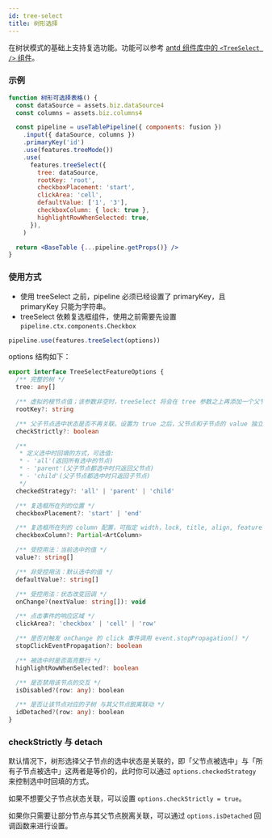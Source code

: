 ```yaml
---
id: tree-select
title: 树形选择
---
```


在树状模式的基础上支持复选功能。功能可以参考 [antd 组件库中的 `<TreeSelect />` 组件](https://ant-design.gitee.io/components/tree-select-cn/)。

### 示例

```jsx live
function 树形可选择表格() {
  const dataSource = assets.biz.dataSource4
  const columns = assets.biz.columns4

  const pipeline = useTablePipeline({ components: fusion })
    .input({ dataSource, columns })
    .primaryKey('id')
    .use(features.treeMode())
    .use(
      features.treeSelect({
        tree: dataSource,
        rootKey: 'root',
        checkboxPlacement: 'start',
        clickArea: 'cell',
        defaultValue: ['1', '3'],
        checkboxColumn: { lock: true },
        highlightRowWhenSelected: true,
      }),
    )

  return <BaseTable {...pipeline.getProps()} />
}
```

### 使用方式

- 使用 treeSelect 之前，pipeline 必须已经设置了 primaryKey，且 primaryKey 只能为字符串。
- treeSelect 依赖复选框组件，使用之前需要先设置 `pipeline.ctx.components.Checkbox`

```jsx
pipeline.use(features.treeSelect(options))
```

options 结构如下：

```ts
export interface TreeSelectFeatureOptions {
  /** 完整的树 */
  tree: any[]

  /** 虚拟的根节点值；该参数非空时，treeSelect 将会在 tree 参数之上再添加一个父节点 */
  rootKey?: string

  /** 父子节点选中状态是否不再关联。设置为 true 之后，父节点和子节点的 value 独立管理，不再联动 */
  checkStrictly?: boolean

  /**
   * 定义选中时回填的方式，可选值:
   * - 'all'(返回所有选中的节点)
   * - 'parent'(父子节点都选中时只返回父节点)
   * - 'child'(父子节点都选中时只返回子节点)
   */
  checkedStrategy?: 'all' | 'parent' | 'child'

  /** 复选框所在列的位置 */
  checkboxPlacement?: 'start' | 'end'

  /** 复选框所在列的 column 配置，可指定 width，lock, title, align, features 等属性 */
  checkboxColumn?: Partial<ArtColumn>

  /** 受控用法：当前选中的值 */
  value?: string[]

  /** 非受控用法：默认选中的值 */
  defaultValue?: string[]

  /** 受控用法：状态改变回调 */
  onChange?(nextValue: string[]): void

  /** 点击事件的响应区域 */
  clickArea?: 'checkbox' | 'cell' | 'row'

  /** 是否对触发 onChange 的 click 事件调用 event.stopPropagation() */
  stopClickEventPropagation?: boolean

  /** 被选中时是否高亮整行 */
  highlightRowWhenSelected?: boolean

  /** 是否禁用该节点的交互 */
  isDisabled?(row: any): boolean

  /** 是否让该节点对应的子树 与其父节点脱离联动 */
  idDetached?(row: any): boolean
}
```

### checkStrictly 与 detach

默认情况下，树形选择父子节点的选中状态是关联的，即「父节点被选中」与「所有子节点被选中」这两者是等价的，此时你可以通过 `options.checkedStrategy` 来控制选中时回填的方式。

如果不想要父子节点状态关联，可以设置 `options.checkStrictly = true`。

如果你只需要让部分节点与其父节点脱离关联，可以通过 `options.isDetached` 回调函数来进行设置。
